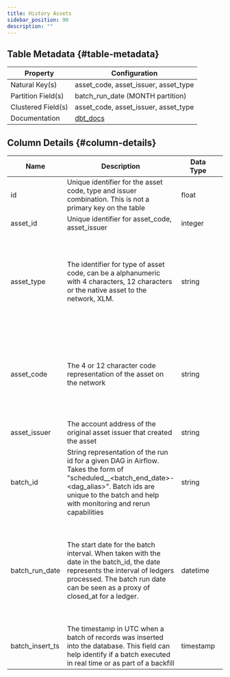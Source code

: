 ```yaml
---
title: History Assets
sidebar_position: 90
description: ""
---
```


<div className="scoped-data-dictionary-table">

## Table Metadata {#table-metadata}

| Property | Configuration |
| --- | --- |
| Natural Key(s) | asset_code, asset_issuer, asset_type |
| Partition Field(s) | batch_run_date (MONTH partition) |
| Clustered Field(s) | asset_code, asset_issuer, asset_type |
| Documentation | [dbt_docs](http://www.stellar-dbt-docs.com/#!/source/source.stellar_dbt_public.crypto_stellar.history_assets_staging) |

## Column Details {#column-details}

| Name | Description | Data Type | Domain Values | Required? | Notes |
| --- | --- | --- | --- | --- | --- |
| id | Unique identifier for the asset code, type and issuer combination. This is not a primary key on the table | float |  | Yes | Deprecated |
| asset_id | Unique identifier for asset_code, asset_issuer | integer |  | No |  |
| asset_type | The identifier for type of asset code, can be a alphanumeric with 4 characters, 12 characters or the native asset to the network, XLM. | string | <ul><li>credit_alphanum4</li><li>credit_alphanum12</li><li>native</li></ul> | Yes | XLM is the native asset to the network. XLM has no asset code or issuer representation and will instead be displayed with an asset type of 'native' |
| asset_code | The 4 or 12 character code representation of the asset on the network | string |  | No | Asset codes have no guarantees of uniqueness. The combination of asset code, issuer and type represents a distinct asset |
| asset_issuer | The account address of the original asset issuer that created the asset | string |  | No |  |
| batch_id | String representation of the run id for a given DAG in Airflow. Takes the form of "scheduled\_\_\<batch_end_date>-\<dag_alias>". Batch ids are unique to the batch and help with monitoring and rerun capabilities | string |  | Yes |  |
| batch_run_date | The start date for the batch interval. When taken with the date in the batch_id, the date represents the interval of ledgers processed. The batch run date can be seen as a proxy of closed_at for a ledger. | datetime |  | Yes | The table is partitioned on batch_run_date. It is recommended to always include the batch_run_date in the filter if possible to help reduce query cost. |
| batch_insert_ts | The timestamp in UTC when a batch of records was inserted into the database. This field can help identify if a batch executed in real time or as part of a backfill | timestamp |  | Yes |  |

</div>
